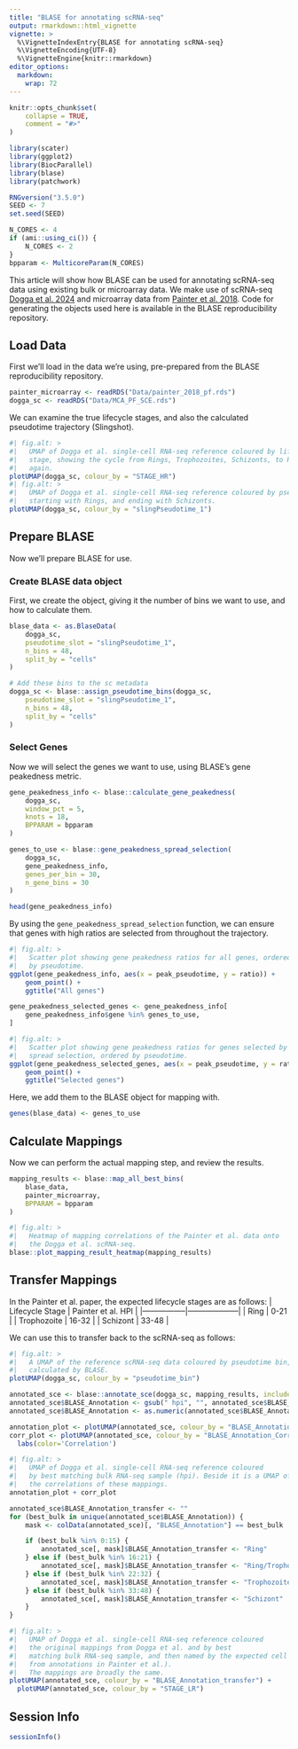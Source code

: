 ```yaml
---
title: "BLASE for annotating scRNA-seq"
output: rmarkdown::html_vignette
vignette: >
  %\VignetteIndexEntry{BLASE for annotating scRNA-seq}
  %\VignetteEncoding{UTF-8}
  %\VignetteEngine{knitr::rmarkdown}
editor_options: 
  markdown: 
    wrap: 72
---
```


```r
knitr::opts_chunk$set(
    collapse = TRUE,
    comment = "#>"
)
```

```r
library(scater)
library(ggplot2)
library(BiocParallel)
library(blase)
library(patchwork)
```

```r
RNGversion("3.5.0")
SEED <- 7
set.seed(SEED)
```

```r
N_CORES <- 4
if (ami::using_ci()) {
    N_CORES <- 2
}
bpparam <- MulticoreParam(N_CORES)
```

This article will show how BLASE can be used for annotating scRNA-seq
data using existing bulk or microarray data. We make use of scRNA-seq
[Dogga et al.
2024](https://www.science.org/doi/10.1126/science.adj4088) and
microarray data from [Painter et al.
2018](https://www.nature.com/articles/s41467-018-04966-3). Code for
generating the objects used here is available in the BLASE
reproducibility repository.

## Load Data

First we'll load in the data we're using, pre-prepared from the BLASE
reproducibility repository.

```r
painter_microarray <- readRDS("Data/painter_2018_pf.rds")
dogga_sc <- readRDS("Data/MCA_PF_SCE.rds")
```

We can examine the true lifecycle stages, and also the calculated
pseudotime trajectory (Slingshot).

```r
#| fig.alt: >
#|   UMAP of Dogga et al. single-cell RNA-seq reference coloured by lifecycle
#|   stage, showing the cycle from Rings, Trophozoites, Schizonts, to Rings
#|   again.
plotUMAP(dogga_sc, colour_by = "STAGE_HR")
#| fig.alt: >
#|   UMAP of Dogga et al. single-cell RNA-seq reference coloured by pseudotime,
#|   starting with Rings, and ending with Schizonts.
plotUMAP(dogga_sc, colour_by = "slingPseudotime_1")
```

## Prepare BLASE 

Now we'll prepare BLASE for use.

### Create BLASE data object 

First, we create the object, giving it the number of bins we want to
use, and how to calculate them.

```r
blase_data <- as.BlaseData(
    dogga_sc,
    pseudotime_slot = "slingPseudotime_1",
    n_bins = 48,
    split_by = "cells"
)

# Add these bins to the sc metadata
dogga_sc <- blase::assign_pseudotime_bins(dogga_sc,
    pseudotime_slot = "slingPseudotime_1",
    n_bins = 48,
    split_by = "cells"
)
```

### Select Genes 

Now we will select the genes we want to use, using BLASE's gene
peakedness metric.

```r
gene_peakedness_info <- blase::calculate_gene_peakedness(
    dogga_sc,
    window_pct = 5,
    knots = 18,
    BPPARAM = bpparam
)

genes_to_use <- blase::gene_peakedness_spread_selection(
    dogga_sc,
    gene_peakedness_info,
    genes_per_bin = 30,
    n_gene_bins = 30
)

head(gene_peakedness_info)
```

By using the `gene_peakedness_spread_selection` function, we can ensure
that genes with high ratios are selected from throughout the trajectory.

```r
#| fig.alt: >
#|   Scatter plot showing gene peakedness ratios for all genes, ordered
#|   by pseudotime.
ggplot(gene_peakedness_info, aes(x = peak_pseudotime, y = ratio)) +
    geom_point() +
    ggtitle("All genes")

gene_peakedness_selected_genes <- gene_peakedness_info[
    gene_peakedness_info$gene %in% genes_to_use,
]
```

```r
#| fig.alt: >
#|   Scatter plot showing gene peakedness ratios for genes selected by BLASE
#|   spread selection, ordered by pseudotime.
ggplot(gene_peakedness_selected_genes, aes(x = peak_pseudotime, y = ratio)) +
    geom_point() +
    ggtitle("Selected genes")
```

Here, we add them to the BLASE object for mapping with.

```r
genes(blase_data) <- genes_to_use
```

## Calculate Mappings

Now we can perform the actual mapping step, and review the results.

```r
mapping_results <- blase::map_all_best_bins(
    blase_data,
    painter_microarray,
    BPPARAM = bpparam
)

#| fig.alt: >
#|   Heatmap of mapping correlations of the Painter et al. data onto
#|   the Dogga et al. scRNA-seq.
blase::plot_mapping_result_heatmap(mapping_results)
```


## Transfer Mappings

In the Painter et al. paper, the expected lifecycle stages are as
follows:
| Lifecycle Stage | Painter et al. HPI |
|-----------------|--------------------|
| Ring            | 0-21               |
| Trophozoite     | 16-32              |
| Schizont        | 33-48              |

We can use this to transfer back to the scRNA-seq as follows:

```r
#| fig.alt: >
#|   A UMAP of the reference scRNA-seq data coloured by pseudotime bin, as 
#|   calculated by BLASE.
plotUMAP(dogga_sc, colour_by = "pseudotime_bin")
```

```r
annotated_sce <- blase::annotate_sce(dogga_sc, mapping_results, include_stats = TRUE)
annotated_sce$BLASE_Annotation <- gsub(" hpi", "", annotated_sce$BLASE_Annotation)
annotated_sce$BLASE_Annotation <- as.numeric(annotated_sce$BLASE_Annotation)

annotation_plot <- plotUMAP(annotated_sce, colour_by = "BLASE_Annotation")
corr_plot <- plotUMAP(annotated_sce, colour_by = "BLASE_Annotation_Correlation") + 
  labs(color='Correlation')

#| fig.alt: >
#|   UMAP of Dogga et al. single-cell RNA-seq reference coloured 
#|   by best matching bulk RNA-seq sample (hpi). Beside it is a UMAP of 
#|   the correlations of these mappings.
annotation_plot + corr_plot
```

```r
annotated_sce$BLASE_Annotation_transfer <- ""
for (best_bulk in unique(annotated_sce$BLASE_Annotation)) {
    mask <- colData(annotated_sce)[, "BLASE_Annotation"] == best_bulk

    if (best_bulk %in% 0:15) {
        annotated_sce[, mask]$BLASE_Annotation_transfer <- "Ring"
    } else if (best_bulk %in% 16:21) {
        annotated_sce[, mask]$BLASE_Annotation_transfer <- "Ring/Trophozoite"
    } else if (best_bulk %in% 22:32) {
        annotated_sce[, mask]$BLASE_Annotation_transfer <- "Trophozoite"
    } else if (best_bulk %in% 33:48) {
        annotated_sce[, mask]$BLASE_Annotation_transfer <- "Schizont"
    }
}

#| fig.alt: >
#|   UMAP of Dogga et al. single-cell RNA-seq reference coloured 
#|   the original mappings from Dogga et al. and by best
#|   matching bulk RNA-seq sample, and then named by the expected cell type (
#|   from annotations in Painter et al.).
#|   The mappings are broadly the same.
plotUMAP(annotated_sce, colour_by = "BLASE_Annotation_transfer") + 
  plotUMAP(annotated_sce, colour_by = "STAGE_LR")
```

## Session Info

```r
sessionInfo()
```

